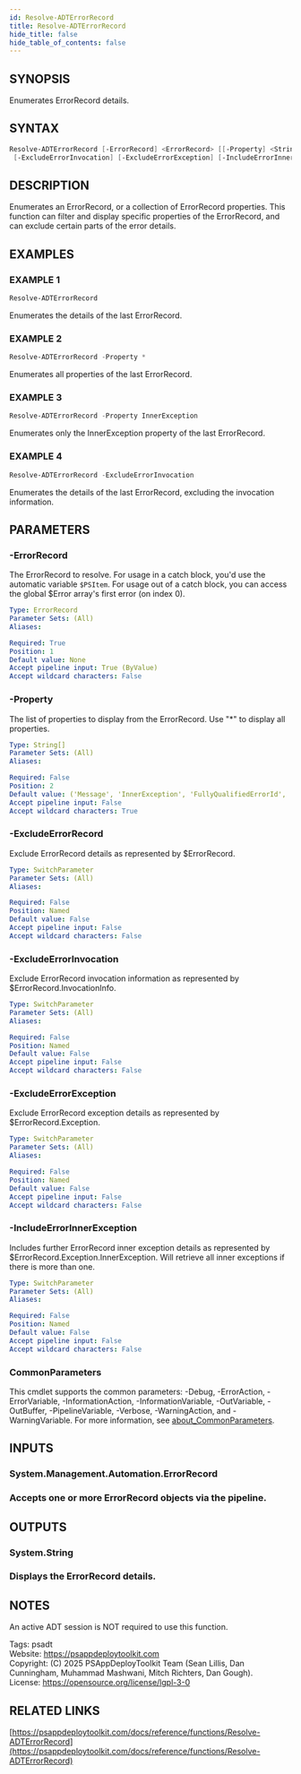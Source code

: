 ```yaml
---
id: Resolve-ADTErrorRecord
title: Resolve-ADTErrorRecord
hide_title: false
hide_table_of_contents: false
---
```


## SYNOPSIS

Enumerates ErrorRecord details.

## SYNTAX

```powershell
Resolve-ADTErrorRecord [-ErrorRecord] <ErrorRecord> [[-Property] <String[]>] [-ExcludeErrorRecord]
 [-ExcludeErrorInvocation] [-ExcludeErrorException] [-IncludeErrorInnerException] [<CommonParameters>]
```

## DESCRIPTION

Enumerates an ErrorRecord, or a collection of ErrorRecord properties.
This function can filter and display specific properties of the ErrorRecord, and can exclude certain parts of the error details.

## EXAMPLES

### EXAMPLE 1

```powershell
Resolve-ADTErrorRecord
```

Enumerates the details of the last ErrorRecord.

### EXAMPLE 2

```powershell
Resolve-ADTErrorRecord -Property *
```

Enumerates all properties of the last ErrorRecord.

### EXAMPLE 3

```powershell
Resolve-ADTErrorRecord -Property InnerException
```

Enumerates only the InnerException property of the last ErrorRecord.

### EXAMPLE 4

```powershell
Resolve-ADTErrorRecord -ExcludeErrorInvocation
```

Enumerates the details of the last ErrorRecord, excluding the invocation information.

## PARAMETERS

### -ErrorRecord

The ErrorRecord to resolve.
For usage in a catch block, you'd use the automatic variable `$PSItem`.
For usage out of a catch block, you can access the global $Error array's first error (on index 0).

```yaml
Type: ErrorRecord
Parameter Sets: (All)
Aliases:

Required: True
Position: 1
Default value: None
Accept pipeline input: True (ByValue)
Accept wildcard characters: False
```

### -Property

The list of properties to display from the ErrorRecord.
Use "*" to display all properties.

```yaml
Type: String[]
Parameter Sets: (All)
Aliases:

Required: False
Position: 2
Default value: ('Message', 'InnerException', 'FullyQualifiedErrorId', 'ScriptStackTrace', 'TargetObject', 'PositionMessage')
Accept pipeline input: False
Accept wildcard characters: True
```

### -ExcludeErrorRecord

Exclude ErrorRecord details as represented by $ErrorRecord.

```yaml
Type: SwitchParameter
Parameter Sets: (All)
Aliases:

Required: False
Position: Named
Default value: False
Accept pipeline input: False
Accept wildcard characters: False
```

### -ExcludeErrorInvocation

Exclude ErrorRecord invocation information as represented by $ErrorRecord.InvocationInfo.

```yaml
Type: SwitchParameter
Parameter Sets: (All)
Aliases:

Required: False
Position: Named
Default value: False
Accept pipeline input: False
Accept wildcard characters: False
```

### -ExcludeErrorException

Exclude ErrorRecord exception details as represented by $ErrorRecord.Exception.

```yaml
Type: SwitchParameter
Parameter Sets: (All)
Aliases:

Required: False
Position: Named
Default value: False
Accept pipeline input: False
Accept wildcard characters: False
```

### -IncludeErrorInnerException

Includes further ErrorRecord inner exception details as represented by $ErrorRecord.Exception.InnerException.
Will retrieve all inner exceptions if there is more than one.

```yaml
Type: SwitchParameter
Parameter Sets: (All)
Aliases:

Required: False
Position: Named
Default value: False
Accept pipeline input: False
Accept wildcard characters: False
```

### CommonParameters

This cmdlet supports the common parameters: -Debug, -ErrorAction, -ErrorVariable, -InformationAction, -InformationVariable, -OutVariable, -OutBuffer, -PipelineVariable, -Verbose, -WarningAction, and -WarningVariable. For more information, see [about_CommonParameters](http://go.microsoft.com/fwlink/?LinkID=113216).

## INPUTS

### System.Management.Automation.ErrorRecord

### Accepts one or more ErrorRecord objects via the pipeline.
## OUTPUTS

### System.String

### Displays the ErrorRecord details.
## NOTES
An active ADT session is NOT required to use this function.

Tags: psadt<br />
Website: https://psappdeploytoolkit.com<br />
Copyright: (C) 2025 PSAppDeployToolkit Team (Sean Lillis, Dan Cunningham, Muhammad Mashwani, Mitch Richters, Dan Gough).<br />
License: https://opensource.org/license/lgpl-3-0

## RELATED LINKS

[https://psappdeploytoolkit.com/docs/reference/functions/Resolve-ADTErrorRecord](https://psappdeploytoolkit.com/docs/reference/functions/Resolve-ADTErrorRecord)
